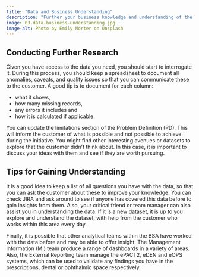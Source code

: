 ```yaml
---
title: "Data and Business Understanding"
description: "Further your business knowledge and understanding of the data, to update the problem definition."
image: 03-data-business-understanding.jpg
image-alt: Photo by Emily Morter on Unsplash
---
```


## Conducting Further Research
Given you have access to the data you need, you should start to interrogate it. During this process, you should keep a spreadsheet to document all anomalies, caveats, and quality issues so that you can communicate these to the customer. A good tip is to document for each column:

* what it shows,
* how many missing records,
* any errors it includes and
* how it is calculated if applicable.

You can update the limitations section of the Problem Definition (PD). This will inform the customer of what is possible and not possible to achieve during the initiative. You might find other interesting avenues or datasets to explore that the customer didn't think about. In this case, it is important to discuss your ideas with them and see if they are worth pursuing.

## Tips for Gaining Understanding
It is a good idea to keep a list of all questions you have with the data, so that you can ask the customer about these to improve your knowledge. You can check JIRA and ask around to see if anyone has covered this data before to gain insights from them. Also, your critical friend or team manager can also assist you in understanding the data. If it is a new dataset, it is up to you explore and understand the dataset, with help from the customer who works within this area every day.

Finally, it is possible that other analytical teams within the BSA have worked with the data before and may be able to offer insight. The Management Information (MI) team produce a range of dashboards in a variety of areas. Also, the External Reporting team manage the ePACT2, eDEN and eOPS systems, which can be used to validate any findings you have in the prescriptions, dental or ophthalmic space respectively.